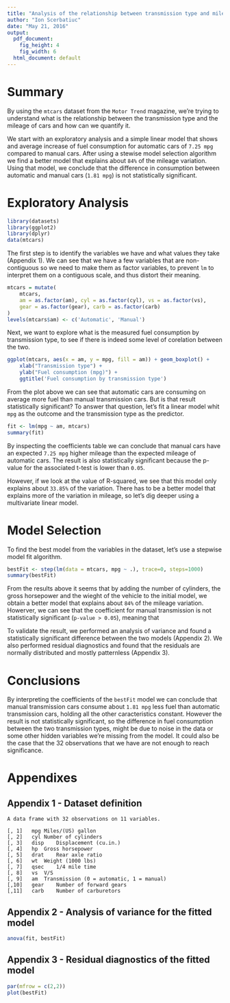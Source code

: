 ```yaml
---
title: "Analysis of the relationship between transmission type and mileage"
author: "Ion Scerbatiuc"
date: "May 21, 2016"
output:
  pdf_document:
    fig_height: 4
    fig_width: 6
  html_document: default
---
```


# Summary

By using the `mtcars` dataset from the `Motor Trend` magazine, we're trying to understand what is the relationship between the transmission type and the mileage of cars and how can we quantify it.

We start with an exploratory analysis and a simple linear model that shows and average increase of fuel consumption for automatic cars of `7.25 mpg` compared to manual cars. After using a stewise model selection algorithm we find a better model that explains about `84%` of the mileage variation. Using that model, we conclude that the difference in consumption between automatic and manual cars (`1.81 mpg`) is not statistically significant.

# Exploratory Analysis

```r
library(datasets)
library(ggplot2)
library(dplyr)
data(mtcars)
```

The first step is to identify the variables we have and what values they take (Appendix 1). We can see that we have a few variables that are non-contiguous so we need to make them as factor variables, to prevent `lm` to interpret them on a contiguous scale, and thus distort their meaning.

```r
mtcars = mutate(
    mtcars, 
    am = as.factor(am), cyl = as.factor(cyl), vs = as.factor(vs), 
    gear = as.factor(gear), carb = as.factor(carb)
)
levels(mtcars$am) <- c('Automatic', 'Manual')
```

Next, we want to explore what is the measured fuel consumption by transmission type, to see if there is indeed some level of corelation between the two.

```r
ggplot(mtcars, aes(x = am, y = mpg, fill = am)) + geom_boxplot() +
    xlab("Transmission type") + 
    ylab("Fuel consumption (mpg)") +
    ggtitle('Fuel consumption by transmission type')
```

From the plot above we can see that automatic cars are consuming on average more fuel than manual transmission cars. But is that result statistically significant? To answer that question, let's fit a linear model whit `mpg` as the outcome and the transmission type as the predictor.

```r
fit <- lm(mpg ~ am, mtcars)
summary(fit)
```

By inspecting the coefficients table we can conclude that manual cars have an expected `7.25 mpg` higher mileage than the expected mileage of automatic cars. The result is also statistically significant because the p-value for the associated t-test is lower than `0.05`. 

However, if we look at the value of R-squared, we see that this model only explains about `33.85%` of the variation. There has to be a better model that explains more of the variation in mileage, so let's dig deeper using a multivariate linear model.

# Model Selection

To find the best model from the variables in the dataset, let's use a stepwise model fit algorithm.

```r
bestFit <- step(lm(data = mtcars, mpg ~ .), trace=0, steps=1000)
summary(bestFit)
```

From the results above it seems that by adding the number of cylinders, the gross horsepower and the wieght of the vehicle to the initial model, we obtain a better model that explains about `84%` of the mileage variation. Howerver, we can see that the coefficient for manual transmission is not statistically significant (`p-value > 0.05`), meaning that 

To validate the result, we performed an analysis of variance and found a statistically significant difference between the two models (Appendix 2). We also performed residual diagnostics and found that the residuals are normally distributed and mostly patternless (Appendix 3).

# Conclusions

By interpreting the coefficients of the `bestFit` model we can conclude that manual transmission cars consume about `1.81 mpg` less fuel than automatic transmission cars, holding all the other caracteristics constant. However the result is not statistically significant, so the difference in fuel consumption between the two transmission types, might be due to noise in the data or some other hidden variables we're missing from the model. It could also be the case that the 32 observations that we have are not enough to reach significance.

# Appendixes

## Appendix 1 - Dataset definition

```
A data frame with 32 observations on 11 variables.

[, 1]	mpg	Miles/(US) gallon
[, 2]	cyl	Number of cylinders
[, 3]	disp	Displacement (cu.in.)
[, 4]	hp	Gross horsepower
[, 5]	drat	Rear axle ratio
[, 6]	wt	Weight (1000 lbs)
[, 7]	qsec	1/4 mile time
[, 8]	vs	V/S
[, 9]	am	Transmission (0 = automatic, 1 = manual)
[,10]	gear	Number of forward gears
[,11]	carb	Number of carburetors
```

## Appendix 2 - Analysis of variance for the fitted model

```r
anova(fit, bestFit)
```

## Appendix 3 - Residual diagnostics of the fitted model

```r
par(mfrow = c(2,2))
plot(bestFit)
```
